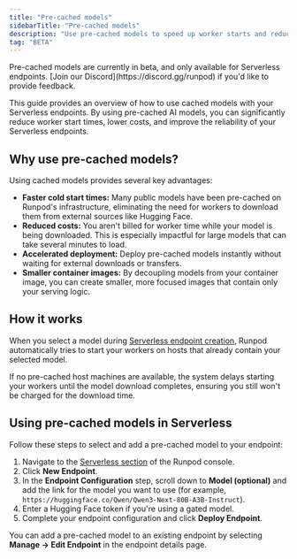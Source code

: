 ```yaml
---
title: "Pre-cached models"
sidebarTitle: "Pre-cached models"
description: "Use pre-cached models to speed up worker starts and reduce costs for your Serverless endpoints."
tag: "BETA"
---
```


<Note>
Pre-cached models are currently in beta, and only available for Serverless endpoints. [Join our Discord](https://discord.gg/runpod) if you'd like to provide feedback.
</Note>

This guide provides an overview of how to use cached models with your Serverless endpoints. By using pre-cached AI models, you can significantly reduce worker start times, lower costs, and improve the reliability of your Serverless endpoints.

## Why use pre-cached models?

Using cached models provides several key advantages:

- **Faster cold start times:** Many public models have been pre-cached on Runpod's infrastructure, eliminating the need for workers to download them from external sources like Hugging Face.
- **Reduced costs:** You aren't billed for worker time while your model is being downloaded. This is especially impactful for large models that can take several minutes to load.
- **Accelerated deployment:** Deploy pre-cached models instantly without waiting for external downloads or transfers.
- **Smaller container images:** By decoupling models from your container image, you can create smaller, more focused images that contain only your serving logic.

## How it works

When you select a model during [Serverless endpoint creation](#use-models-in-serverless), Runpod automatically tries to start your workers on hosts that already contain your selected model.

If no pre-cached host machines are available, the system delays starting your workers until the model download completes, ensuring you still won't be charged for the download time.

## Using pre-cached models in Serverless

Follow these steps to select and add a pre-cached model to your endpoint:

1. Navigate to the [Serverless section](https://www.console.runpod.io/serverless) of the Runpod console.
2. Click **New Endpoint**.
3. In the **Endpoint Configuration** step, scroll down to **Model (optional)** and add the link for the model you want to use (for example, `https://huggingface.co/Qwen/Qwen3-Next-80B-A3B-Instruct`).
4. Enter a Hugging Face token if you're using a gated model.
5. Complete your endpoint configuration and click **Deploy Endpoint**.

You can add a pre-cached model to an existing endpoint by selecting **Manage → Edit Endpoint** in the endpoint details page.